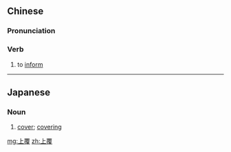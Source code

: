 ==Chinese==
{{zh-forms}}

===Pronunciation===
{{zh-pron
|m=shàngfù
|cat=v
}}

===Verb===
{{zh-verb}}

# to [[inform]]

----

==Japanese==
{{ja-kanjitab|うわ|おお|o2=い|yomi=kun}}

===Noun===
{{ja-noun|うわ.おおい}}
# [[cover]]; [[covering]]

[[mg:上覆]]
[[zh:上覆]]